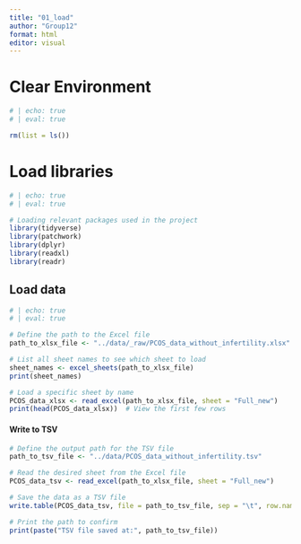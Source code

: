 ```yaml
---
title: "01_load"
author: "Group12"
format: html
editor: visual
---
```


# Clear Environment

```r
# | echo: true
# | eval: true

rm(list = ls())
```

# Load libraries

```r
# | echo: true
# | eval: true

# Loading relevant packages used in the project
library(tidyverse)
library(patchwork)
library(dplyr)
library(readxl)
library(readr)

```

## Load data

```r
# | echo: true
# | eval: true

# Define the path to the Excel file
path_to_xlsx_file <- "../data/_raw/PCOS_data_without_infertility.xlsx"

# List all sheet names to see which sheet to load
sheet_names <- excel_sheets(path_to_xlsx_file)
print(sheet_names)

# Load a specific sheet by name
PCOS_data_xlsx <- read_excel(path_to_xlsx_file, sheet = "Full_new")
print(head(PCOS_data_xlsx))  # View the first few rows

```

#### Write to TSV

```r
# Define the output path for the TSV file
path_to_tsv_file <- "../data/PCOS_data_without_infertility.tsv"

# Read the desired sheet from the Excel file
PCOS_data_tsv <- read_excel(path_to_xlsx_file, sheet = "Full_new")

# Save the data as a TSV file
write.table(PCOS_data_tsv, file = path_to_tsv_file, sep = "\t", row.names = FALSE, quote = FALSE)

# Print the path to confirm
print(paste("TSV file saved at:", path_to_tsv_file))
```
